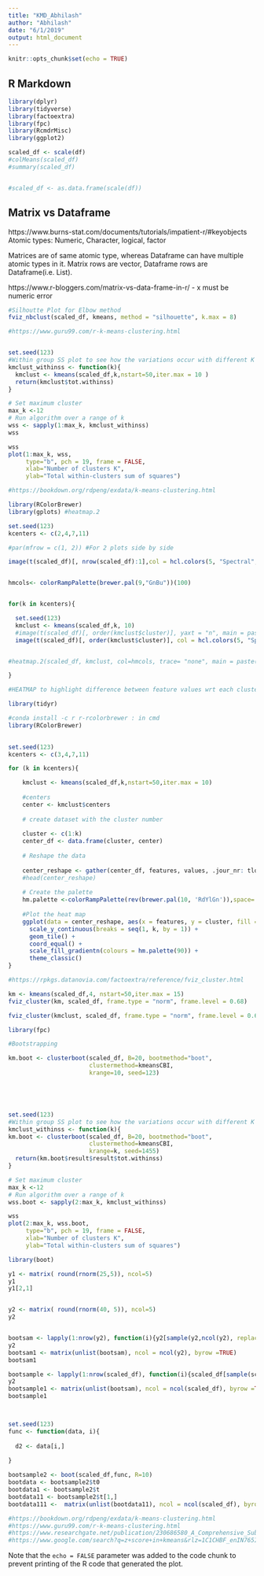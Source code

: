 ```yaml
---
title: "KMD_Abhilash"
author: "Abhilash"
date: "6/1/2019"
output: html_document
---
```


```r
knitr::opts_chunk$set(echo = TRUE)
```

## R Markdown

```r


library(dplyr)
library(tidyverse)
library(factoextra)
library(fpc)
library(RcmdrMisc)
library(ggplot2)

scaled_df <- scale(df)
#colMeans(scaled_df)
#summary(scaled_df)


#scaled_df <- as.data.frame(scale(df))

```

## Matrix vs Dataframe
https://www.burns-stat.com/documents/tutorials/impatient-r/#keyobjects
Atomic types: Numeric, Character, logical, factor

Matrices are of same atomic type, whereas Dataframe can have multiple atomic types in it.
Matrix rows are vector, Dataframe rows are Dataframe(i.e. List).

https://www.r-bloggers.com/matrix-vs-data-frame-in-r/ - x must be numeric error


```r


#Silhoutte Plot for Elbow method
fviz_nbclust(scaled_df, kmeans, method = "silhouette", k.max = 8)


```

```r

#https://www.guru99.com/r-k-means-clustering.html 


set.seed(123)
#Within group SS plot to see how the variations occur with different K values. 
kmclust_withinss <- function(k){
  kmclust <- kmeans(scaled_df,k,nstart=50,iter.max = 10 )
  return(kmclust$tot.withinss)
}

# Set maximum cluster 
max_k <-12 
# Run algorithm over a range of k 
wss <- sapply(1:max_k, kmclust_withinss)
wss

wss
plot(1:max_k, wss,
     type="b", pch = 19, frame = FALSE, 
     xlab="Number of clusters K",
     ylab="Total within-clusters sum of squares")

```


```r

#https://bookdown.org/rdpeng/exdata/k-means-clustering.html 

library(RColorBrewer)
library(gplots) #heatmap.2

set.seed(123)
kcenters <- c(2,4,7,11)

#par(mfrow = c(1, 2)) #For 2 plots side by side

image(t(scaled_df)[, nrow(scaled_df):1],col = hcl.colors(5, "Spectral", rev = TRUE), yaxt = "n", ylab = "row  order",xlab = "Heatmap values of rows", main = paste("Original Data"))


hmcols<- colorRampPalette(brewer.pal(9,"GnBu"))(100)


for(k in kcenters){

  set.seed(123)
  kmclust <- kmeans(scaled_df,k, 10)
  #image(t(scaled_df)[, order(kmclust$cluster)], yaxt = "n", main = paste("Clustered Data k=",k))
  image(t(scaled_df)[, order(kmclust$cluster)], col = hcl.colors(5, "Spectral", rev = TRUE), yaxt = "n", ylab = "row  order",xlab = "Heatmap values of rows", main = paste("Clustered Data k=",k))


#heatmap.2(scaled_df, kmclust, col=hmcols, trace= "none", main = paste("Clustered Data k=",k))

}

```


```r


#HEATMAP to highlight difference between feature values wrt each cluster

library(tidyr)

#conda install -c r r-rcolorbrewer : in cmd
library(RColorBrewer)
    

set.seed(123)
kcenters <- c(3,4,7,11)

for (k in kcenters){

    kmclust <- kmeans(scaled_df,k,nstart=50,iter.max = 10)
      
    #centers
    center <- kmclust$centers
    
    # create dataset with the cluster number
    
    cluster <- c(1:k)
    center_df <- data.frame(cluster, center)
    
    # Reshape the data
    
    center_reshape <- gather(center_df, features, values, .jour_nr: tlq_tlq02_4)
    #head(center_reshape)
      
    # Create the palette
    hm.palette <-colorRampPalette(rev(brewer.pal(10, 'RdYlGn')),space='Lab')
    
    #Plot the heat map
    ggplot(data = center_reshape, aes(x = features, y = cluster, fill = values)) +
      scale_y_continuous(breaks = seq(1, k, by = 1)) +
      geom_tile() +
      coord_equal() +
      scale_fill_gradientn(colours = hm.palette(90)) +
      theme_classic()
}

```

```r
#https://rpkgs.datanovia.com/factoextra/reference/fviz_cluster.html

km <- kmeans(scaled_df,4, nstart=50,iter.max = 15)
fviz_cluster(km, scaled_df, frame.type = "norm", frame.level = 0.68)

fviz_cluster(kmclust, scaled_df, frame.type = "norm", frame.level = 0.68)

```

```r

library(fpc)

#Bootstrapping

km.boot <- clusterboot(scaled_df, B=20, bootmethod="boot",
                       clustermethod=kmeansCBI,
                       krange=10, seed=123)





set.seed(123)
#Within group SS plot to see how the variations occur with different K values. 
kmclust_withinss <- function(k){
km.boot <- clusterboot(scaled_df, B=20, bootmethod="boot",
                       clustermethod=kmeansCBI,
                       krange=k, seed=1455)
  return(km.boot$result$result$tot.withinss)
}

# Set maximum cluster 
max_k <-12 
# Run algorithm over a range of k 
wss.boot <- sapply(2:max_k, kmclust_withinss)

wss
plot(2:max_k, wss.boot,
     type="b", pch = 19, frame = FALSE, 
     xlab="Number of clusters K",
     ylab="Total within-clusters sum of squares")

```

```r

library(boot)

y1 <- matrix( round(rnorm(25,5)), ncol=5)
y1
y1[2,1] 


y2 <- matrix( round(rnorm(40, 5)), ncol=5)
y2


bootsam <- lapply(1:nrow(y2), function(i){y2[sample(y2,ncol(y2), replace = T)]})
y2
bootsam1 <- matrix(unlist(bootsam), ncol = ncol(y2), byrow =TRUE)
bootsam1

bootsample <- lapply(1:nrow(scaled_df), function(i){scaled_df[sample(scaled_df, ncol(scaled_df), replace = T)]})
y2
bootsample1 <- matrix(unlist(bootsam), ncol = ncol(scaled_df), byrow =TRUE)
bootsample1



set.seed(123)
func <- function(data, i){
  
  d2 <- data[i,]
  
}

bootsample2 <- boot(scaled_df,func, R=10)
bootdata <- bootsample2$t0
bootdata1 <- bootsample2$t
bootdata11 <- bootsample2$t[1,]
bootdata111 <-  matrix(unlist(bootdata11), ncol = ncol(scaled_df), byrow =TRUE)

```



```r

#https://bookdown.org/rdpeng/exdata/k-means-clustering.html
#https://www.guru99.com/r-k-means-clustering.html
#https://www.researchgate.net/publication/230686580_A_Comprehensive_Subcellular_Proteomic_Survey_of_Salmonella_Grown_under_Phagosome-Mimicking_versus_Standard_Laboratory_Conditions/figures?lo=1
#https://www.google.com/search?q=z+score+in+kmeans&rlz=1C1CHBF_enIN765IN765&oq=z+score+in+kmeans&aqs=chrome..69i57j69i64.3175j0j4&sourceid=chrome&ie=UTF-8

```

Note that the `echo = FALSE` parameter was added to the code chunk to prevent printing of the R code that generated the plot.
